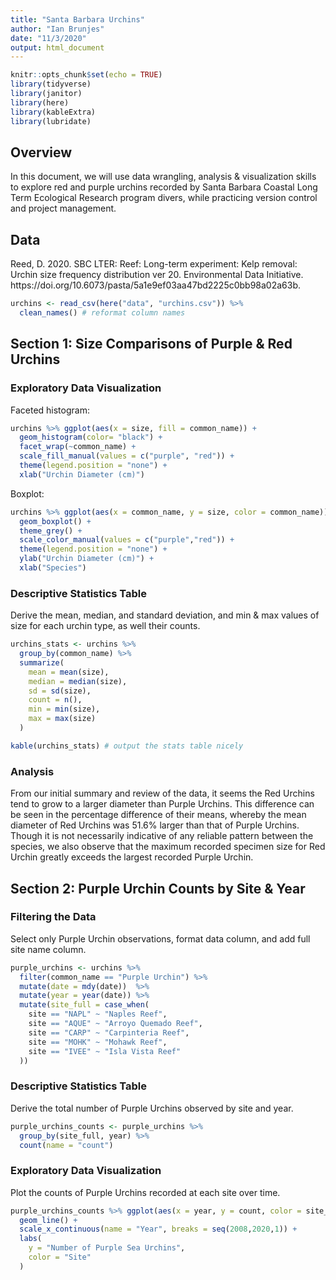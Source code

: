 ```yaml
---
title: "Santa Barbara Urchins"
author: "Ian Brunjes"
date: "11/3/2020"
output: html_document
---
```


```r
knitr::opts_chunk$set(echo = TRUE)
library(tidyverse)
library(janitor)
library(here)
library(kableExtra)
library(lubridate)
```

## Overview

In this document, we will use data wrangling, analysis & visualization skills to explore red and purple urchins recorded by Santa Barbara Coastal Long Term Ecological Research program divers, while practicing version control and project management.

## Data

Reed, D. 2020. SBC LTER: Reef: Long-term experiment: Kelp removal: Urchin size frequency distribution ver 20. Environmental Data Initiative. https://doi.org/10.6073/pasta/5a1e9ef03aa47bd2225c0bb98a02a63b.

```r
urchins <- read_csv(here("data", "urchins.csv")) %>%
  clean_names() # reformat column names
```


## Section 1: Size Comparisons of Purple & Red Urchins

### Exploratory Data Visualization

Faceted histogram:

```r
urchins %>% ggplot(aes(x = size, fill = common_name)) +
  geom_histogram(color= "black") +
  facet_wrap(~common_name) +
  scale_fill_manual(values = c("purple", "red")) +
  theme(legend.position = "none") +
  xlab("Urchin Diameter (cm)")
```

Boxplot:

```r
urchins %>% ggplot(aes(x = common_name, y = size, color = common_name)) +
  geom_boxplot() +
  theme_grey() +
  scale_color_manual(values = c("purple","red")) +
  theme(legend.position = "none") +
  ylab("Urchin Diameter (cm)") +
  xlab("Species")
```


### Descriptive Statistics Table

Derive the mean, median, and standard deviation, and min & max values of size for each urchin type, as well their counts.

```r
urchins_stats <- urchins %>%
  group_by(common_name) %>% 
  summarize(
    mean = mean(size),
    median = median(size),
    sd = sd(size),
    count = n(),
    min = min(size),
    max = max(size)
  )

kable(urchins_stats) # output the stats table nicely
```

### Analysis

From our initial summary and review of the data, it seems the Red Urchins tend to grow to a larger diameter than Purple Urchins. This difference can be seen in the percentage difference of their means, whereby the mean diameter of Red Urchins was 51.6% larger than that of Purple Urchins. Though it is not necessarily indicative of any reliable pattern between the species, we also observe that the maximum recorded specimen size for Red Urchin greatly exceeds the largest recorded Purple Urchin.

## Section 2: Purple Urchin Counts by Site & Year

### Filtering the Data

Select only Purple Urchin observations, format data column, and add full site name column.

```r
purple_urchins <- urchins %>% 
  filter(common_name == "Purple Urchin") %>% 
  mutate(date = mdy(date))  %>% 
  mutate(year = year(date)) %>% 
  mutate(site_full = case_when(
    site == "NAPL" ~ "Naples Reef",
    site == "AQUE" ~ "Arroyo Quemado Reef",
    site == "CARP" ~ "Carpinteria Reef",
    site == "MOHK" ~ "Mohawk Reef",
    site == "IVEE" ~ "Isla Vista Reef"
  ))
```

### Descriptive Statistics Table

Derive the total number of Purple Urchins observed by site and year.

```r
purple_urchins_counts <- purple_urchins %>% 
  group_by(site_full, year) %>% 
  count(name = "count")
```

### Exploratory Data Visualization

Plot the counts of Purple Urchins recorded at each site over time.

```r
purple_urchins_counts %>% ggplot(aes(x = year, y = count, color = site_full)) +
  geom_line() +
  scale_x_continuous(name = "Year", breaks = seq(2008,2020,1)) +
  labs(
    y = "Number of Purple Sea Urchins",
    color = "Site"
  )
  
```



